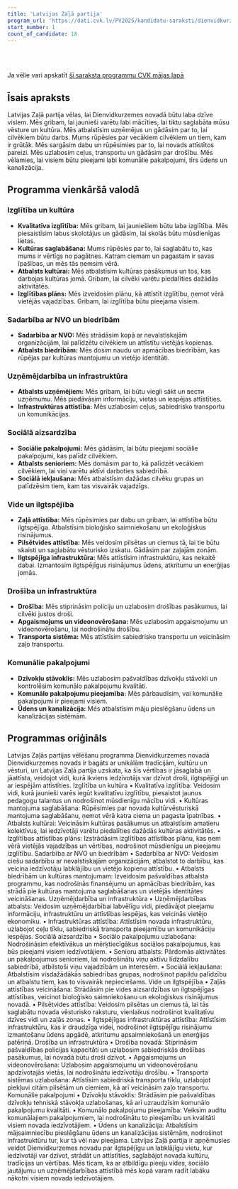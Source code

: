 ```yaml
---
title: 'Latvijas Zaļā partija'
program_url: 'https://dati.cvk.lv/PV2025/kandidatu-saraksti/dienvidkurzemes-novads/latvijas-zala-partija'
start_number: 1
count_of_candidate: 18
---
```



<Badge text="Kvalitatīva izglītība" variant="note" size="small" /> <Badge text="Kultūras mantojuma saglabāšana" variant="note" size="small" /> <Badge text="Uzņēmējdarbības atbalsts" variant="note" size="small" /> <Badge text="Sociālo pakalpojumu uzlabošana" variant="note" size="small" /> <Badge text="Zaļās attīstības veicināšana" variant="note" size="small" />

<br/><br/> 

<Card title='Šis ir mākslīga intelekta ģenerēts apraksts' icon='starlight'>
    Ja vēlie vari apskatīt <a href={frontmatter.program_url} target='_blank'>šī saraksta programmu CVK mājas lapā</a>
    </Card>

## Īsais apraksts

Latvijas Zaļā partija vēlas, lai Dienvidkurzemes novadā būtu laba dzīve visiem. Mēs gribam, lai jaunieši varētu labi mācīties, lai tiktu saglabāta mūsu vēsture un kultūra. Mēs atbalstīsim uzņēmējus un gādāsim par to, lai cilvēkiem būtu darbs. Mums rūpēsies par vecākiem cilvēkiem un tiem, kam ir grūtāk. Mēs sargāsim dabu un rūpēsimies par to, lai novads attīstītos pareizi. Mēs uzlabosim ceļus, transportu un gādāsim par drošību. Mēs vēlamies, lai visiem būtu pieejami labi komunālie pakalpojumi, tīrs ūdens un kanalizācija.

## Programma vienkāršā valodā

### Izglītība un kultūra

*   **Kvalitatīva izglītība:** Mēs gribam, lai jauniešiem būtu laba izglītība. Mēs piesaistīsim labus skolotājus un gādāsim, lai skolās būtu mūsdienīgas lietas.
*   **Kultūras saglabāšana:** Mums rūpēsies par to, lai saglabātu to, kas mums ir vērtīgs no pagātnes. Katram ciemam un pagastam ir savas īpašības, un mēs tās ņemsim vērā.
*   **Atbalsts kultūrai:** Mēs atbalstīsim kultūras pasākumus un tos, kas darbojas kultūras jomā. Gribam, lai cilvēki varētu piedalīties dažādās aktivitātēs.
*   **Izglītības plāns:** Mēs izveidosim plānu, kā attīstīt izglītību, ņemot vērā vietējās vajadzības. Gribam, lai izglītība būtu pieejama visiem.

### Sadarbība ar NVO un biedrībām

*   **Sadarbība ar NVO:** Mēs strādāsim kopā ar nevalstiskajām organizācijām, lai palīdzētu cilvēkiem un attīstītu vietējās kopienas.
*   **Atbalsts biedrībām:** Mēs dosim naudu un apmācības biedrībām, kas rūpējas par kultūras mantojumu un vietējo identitāti.

### Uzņēmējdarbība un infrastruktūra

*   **Atbalsts uzņēmējiem:** Mēs gribam, lai būtu viegli sākt un вести uzņēmumu. Mēs piedāvāsim informāciju, vietas un iespējas attīstīties.
*   **Infrastruktūras attīstība:** Mēs uzlabosim ceļus, sabiedrisko transportu un komunikācijas.

### Sociālā aizsardzība

*   **Sociālie pakalpojumi:** Mēs gādāsim, lai būtu pieejami sociālie pakalpojumi, kas palīdz cilvēkiem.
*   **Atbalsts senioriem:** Mēs domāsim par to, kā palīdzēt vecākiem cilvēkiem, lai viņi varētu aktīvi darboties sabiedrībā.
*   **Sociālā iekļaušana:** Mēs atbalstīsim dažādas cilvēku grupas un palīdzēsim tiem, kam tas visvairāk vajadzīgs.

### Vide un ilgtspējība

*   **Zaļā attīstība:** Mēs rūpēsimies par dabu un gribam, lai attīstība būtu ilgtspējīga. Atbalstīsim bioloģisko saimniekošanu un ekoloģiskus risinājumus.
*   **Pilsētvides attīstība:** Mēs veidosim pilsētas un ciemus tā, lai tie būtu skaisti un saglabātu vēsturisko izskatu. Gādāsim par zaļajām zonām.
*   **Ilgtspējīga infrastruktūra:** Mēs attīstīsim infrastruktūru, kas nekaitē dabai. Izmantosim ilgtspējīgus risinājumus ūdens, atkritumu un enerģijas jomās.

### Drošība un infrastruktūra

*   **Drošība:** Mēs stiprināsim policiju un uzlabosim drošības pasākumus, lai cilvēki justos droši.
*   **Apgaismojums un videonovērošana:** Mēs uzlabosim apgaismojumu un videonovērošanu, lai nodrošinātu drošību.
*   **Transporta sistēma:** Mēs attīstīsim sabiedrisko transportu un veicināsim zaļo transportu.

### Komunālie pakalpojumi

*   **Dzīvokļu stāvoklis:** Mēs uzlabosim pašvaldības dzīvokļu stāvokli un kontrolēsim komunālo pakalpojumu kvalitāti.
*   **Komunālo pakalpojumu pieejamība:** Mēs pārbaudīsim, vai komunālie pakalpojumi ir pieejami visiem.
*   **Ūdens un kanalizācija:** Mēs atbalstīsim māju pieslēgšanu ūdens un kanalizācijas sistēmām.

## Programmas oriģināls

Latvijas Zaļās partijas vēlēšanu programma Dienvidkurzemes novadā
Dienvidkurzemes novads ir bagāts ar unikālām tradīcijām, kultūru un vēsturi, un Latvijas Zaļā partija uzskata, ka šīs vērtības ir jāsaglabā un jāattīsta, veidojot vidi, kurā ikviens iedzīvotājs var dzīvot droši, ilgtspējīgi un ar iespējām attīstīties.
Izglītība un kultūra
• Kvalitatīva izglītība: Veidosim vidi, kurā jaunieši varēs iegūt kvalitatīvu izglītību, piesaistot jaunus pedagogu talantus un nodrošinot mūsdienīgu mācību vidi.
• Kultūras mantojuma saglabāšana: Rūpēsimies par novada kultūrvēsturiskā mantojuma saglabāšanu, ņemot vērā katra ciema un pagasta īpatnības.
• Atbalsts kultūrai: Veicināsim kultūras pasākumus un atbalstīsim amatieru kolektīvus, lai iedzīvotāji varētu piedalīties dažādās kultūras aktivitātēs.
• Izglītības attīstības plāns: Izstrādāsim izglītības attīstības plānu, kas ņem vērā vietējās vajadzības un vērtības, nodrošinot mūsdienīgu un pieejamu izglītību.
Sadarbība ar NVO un biedrībām
• Sadarbība ar NVO: Veidosim ciešu sadarbību ar nevalstiskajām organizācijām, atbalstot to darbību, kas veicina iedzīvotāju labklājību un vietējo kopienu attīstību.
• Atbalsts biedrībām un kultūras mantojumam: Izveidosim pašvaldības atbalsta programmu, kas nodrošinās finansējumu un apmācības biedrībām, kas strādā pie kultūras mantojuma saglabāšanas un vietējās identitātes veicināšanas.
Uzņēmējdarbība un infrastruktūra
• Uzņēmējdarbības atbalsts: Veidosim uzņēmējdarbībai labvēlīgu vidi, piedāvājot pieejamu informāciju, infrastruktūru un attīstības iespējas, kas veicinās vietējo ekonomiku.
• Infrastruktūras attīstība: Attīstīsim novada infrastruktūru, uzlabojot ceļu tīklu, sabiedriskā transporta pieejamību un komunikāciju iespējas.
Sociālā aizsardzība
• Sociālo pakalpojumu uzlabošana: Nodrošināsim efektīvākus un mērķtiecīgākus sociālos pakalpojumus, kas būs pieejami visiem iedzīvotājiem.
• Senioru atbalsts: Pārdomās aktivitātes un pakalpojumus senioriem, lai nodrošinātu viņu aktīvu līdzdalību sabiedrībā, atbilstoši viņu vajadzībām un interesēm.
• Sociālā iekļaušana: Atbalstīsim visdažādākās sabiedrības grupas, nodrošinot papildu palīdzību un atbalstu tiem, kas to visvairāk nepieciešams.
Vide un ilgtspējība
• Zaļās attīstības veicināšana: Strādāsim pie vides aizsardzības un ilgtspējīgas attīstības, veicinot bioloģisko saimniekošanu un ekoloģiskus risinājumus novadā.
• Pilsētvides attīstība: Veidosim pilsētas un ciemus tā, lai tās saglabātu novada vēsturisko raksturu, vienlaikus nodrošinot kvalitatīvu dzīves vidi un zaļās zonas.
• Ilgtspējīgas infrastruktūras attīstība: Attīstīsim infrastruktūru, kas ir draudzīga videi, nodrošinot ilgtspējīgu risinājumu izmantošanu ūdens apgādē, atkritumu apsaimniekošanā un enerģijas patēriņā.
Drošība un infrastruktūra
• Drošība novadā: Stiprināsim pašvaldības policijas kapacitāti un uzlabosim sabiedriskās drošības pasākumus, lai novadā būtu droši dzīvot.
• Apgaismojums un videonovērošana: Uzlabosim apgaismojumu un videonovērošanu apdzīvotajās vietās, lai nodrošinātu iedzīvotāju drošību.
• Transporta sistēmas uzlabošana: Attīstīsim sabiedriskā transporta tīklu, uzlabojot piekļuvi citām pilsētām un ciemiem, kā arī veicināsim zaļo transportu.
Komunālie pakalpojumi
• Dzīvokļu stāvoklis: Strādāsim pie pašvaldības dzīvokļu tehniskā stāvokļa uzlabošanas, kā arī uzraudzīsim komunālo pakalpojumu kvalitāti.
• Komunālo pakalpojumu pieejamība: Veiksim auditu komunālajiem pakalpojumiem, lai nodrošinātu to pieejamību un kvalitāti visiem novada iedzīvotājiem.
• Ūdens un kanalizācija: Atbalstīsim mājsaimniecību pieslēgšanu ūdens un kanalizācijas sistēmām, nodrošinot infrastruktūru tur, kur tā vēl nav pieejama.
Latvijas Zaļā partija ir apņēmusies veidot Dienvidkurzemes novadu par ilgtspējīgu un labklājīgu vietu, kur iedzīvotāji var dzīvot, strādāt un attīstīties, saglabājot novada kultūru, tradīcijas un vērtības. Mēs ticam, ka ar atbildīgu pieeju vides, sociālo jautājumu un uzņēmējdarbības attīstībā mēs kopā varam radīt labāku nākotni visiem novada iedzīvotājiem.
